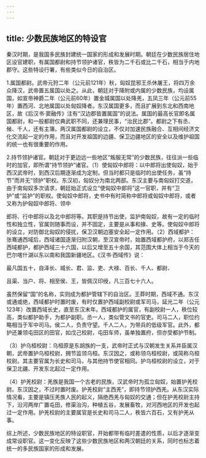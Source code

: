 ```yaml
---
---
---
```

title: 少数民族地区的特设官
---



秦汉时期，是我国多民族封建统一国家的形成和发展时期。朝廷在少数民族居住地区设官建职，有属国都尉和持节领护诸官，秩皆为二千石或比二千石，相当于内地郡守。这些特设行署，有些类似今日的自治区。

1.属国都尉。武帝元狩二年（公元前121年）秋，匈奴昆邪王杀休屠王，将四万余众降汉，武帝置五属国以处之。从此，朝廷对于降附或内属的少数民族，均设属国，如宣帝神爵二年（公元前60年）置金城属国以处降羌，五凤三年（公元前55年）置西河、北地属国以处匈奴降者。东汉属国更多，而且扩展到东北和西南地区，故《后汉书·窦融传》注有“汉边郡皆置属国”的说法。属国的最高长官即名属国都尉，和一般都尉仅典武职不同，还兼理民事，“治民比郡”。都尉之下有丞、候、千人，还有主簿。两汉属国都尉的设立，不仅对加速民族融合、互相间经济文化交流起一定的作用，而且对开发祖国的边疆、保卫边疆地区的安全以及维护祖国的统一也有很重要的作用。

2.持节领护诸官。朝廷对于更边远一些地区“叛服无常”的少数民族，往往派一些临时的加官，即所谓“持节领护”诸官。（1）使匈奴中郎将：以中郎将出使匈奴，始于西汉武帝时，到西汉后期逐渐成为定制，但当时都只是临时的出使任务，虽“持节”而并无“领护”职权。东汉初，匈奴分为南北两部。东汉主要与南匈奴打交道，由于南匈奴多次请求，朝廷始正式设立“使匈奴中郎将”这一官职，并有“卫护”或“监护”的职权。使匈奴中郎将，史书中有时简称中郎将或匈奴中郎将，或者又称为护匈奴中郎将、领中

郎将、行中郎将以及北中郎将等。其职是持节出使，监护南匈奴，故有一定的临时性和独立性，官属则随事而设，并不固定，主要是从事和掾、史等。使匈奴中郎将的设立，对防御北匈奴的侵扰，保卫汉朝边塞安全起一定作用。（2）西域都护：张骞通西域后，西域诸国逐渐归附汉朝，至汉宣帝时，始置西域都护府，以郑吉任西域都护，都护西域三十六国，以后又增至五十余国，其范围大体上相当于今天的巴尔喀什湖以东以南和我国新疆地区。《汉书·西域传》说：

最凡国五十，自泽长、城长、君、监、吏、大禄、百长、千人、都尉、

且渠、当户、将、相至侯、王，皆佩汉印绶，凡三百七十六人。

虽然保留“国”的名称，实则成为都护管辖下的自治区。王莽时期，西域不通。东汉或通或绝，西域都护时置时废，有时仅置护西域副校尉或军司马，延光二年（公元123年）改置西域长史，直至东汉末年。西域都护的属官，有副校尉一人，秩位较高，类似都护助手，为都护副职。丞一人，类似管文书的官吏。司马二人，职位约略相当于军中司马。侯二人，负责守望。千人二人，为带兵的低级军官。此外，都护还兼领屯田区的田官，如戊己校尉，屯田车师，虽单独置府，但亦受都护节制。

（3）护乌桓校尉：乌桓原是东胡族的一支，武帝时正式与汉朝发生关系并臣属汉朝，武帝置护乌桓校尉，拥节监领乌桓。东汉因之，或称领乌桓校尉，或简称乌桓校尉。其主要官属为长史和司马，与其他持节使官相同。护乌桓校尉的设立，对于保卫北疆、开发东北起过一定作用。

（4）护羌校尉：羌族是我国一个古老的民族，汉武帝时为孤立匈奴，始置护羌校尉。东汉因之，不过时置时废。护羌校尉“主西羌”，即持节领护西羌。从东汉实际情况看，主要是镇压羌族人民的起义，隔绝西羌与匈奴的交通；但在护羌校尉主持下，沿河两岸广置屯田，修渠治沟，种植五谷，发展畜牧，对河西地区的开发也起过一定作用。护羌校尉的主要属官是长史和司马二人，秩皆六百石，又有护羌从事。

综上所述，少数民族地区的特设职官，开始都带有临时差遣的性质，以后才逐渐变成常设职官。这一变化反映了这些少数民族地区和两汉朝廷的关系，同时也标志着统一的多民族国家的形成和发展。